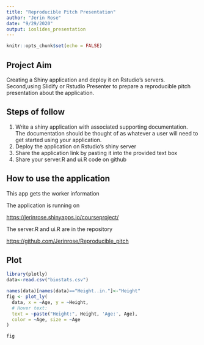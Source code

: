 ---
title: "Reproducible Pitch Presentation"
author: "Jerin Rose"
date: "9/29/2020"
output: ioslides_presentation
---

```{r setup, include=FALSE}
knitr::opts_chunk$set(echo = FALSE)
```

## Project Aim

Creating a Shiny application and deploy it on Rstudio's servers. Second,using Slidify or Rstudio Presenter to prepare a reproducible pitch presentation about the application.

## Steps of follow

1. Write a shiny application with associated supporting documentation. The documentation should be thought of as whatever a user will need to get started using your application.
2. Deploy the application on Rstudio's shiny server
3. Share the application link by pasting it into the provided text box
4. Share your server.R and ui.R code on github

## How to use the application

This app gets the worker information

The application is running on 

[https://jerinrose.shinyapps.io/courseproject/](https://jerinrose.shinyapps.io/courseproject/)

The server.R and ui.R are in the repository

[https://github.com/Jerinrose/Reproducible_pitch ](https://github.com/Jerinrose/Reproducible_pitch)

## Plot

```{r,echo=F,message=FALSE,warning=FALSE}
library(plotly)
data<-read.csv("biostats.csv")

names(data)[names(data)=="Height..in."]<-"Height"
fig <- plot_ly(
  data, x = ~Age, y = ~Height,
  # Hover text:
  text = ~paste("Height:", Height, 'Age:', Age),
  color = ~Age, size = ~Age
)

fig
```